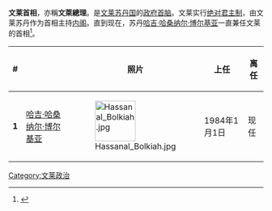 '''文莱首相'''，亦稱'''文萊總理'''。是[[文莱|文莱苏丹国]]的[[政府首脑|政府首脑]]。文莱实行[[绝对君主制|绝对君主制]]，由文莱苏丹作为首相主持[[文莱内阁|内阁]]。直到现在，苏丹[[哈吉·哈桑纳尔·博尔基亚|哈吉·哈桑纳尔·博尔基亚]]一直兼任文莱的首相<ref name="test">{{Cite web |url=http://www.pmo.gov.bn/ |title=存档副本 |access-date=2011-11-08 |archive-date=2012-07-22 |archive-url=https://web.archive.org/web/20120722092610/http://www.pmo.gov.bn/ |dead-url=no }}</ref>。
{| class="wikitable" cellspacing=0 style="text-align:center; border-collapse: collapse"
|--
! #
! 
! 照片
! 上任
! 离任
|-- style="background:Light Grey"
| '''1'''
| [[哈吉·哈桑纳尔·博尔基亚|哈吉·哈桑纳尔·博尔基亚]]
| [[Image:Hassanal_Bolkiah.jpg|80px]]
| 1984年1月1日
| 现任
|}
<references />

{{亚洲政府首脑}}

[[Category:文莱政治|Category:文莱政治]]